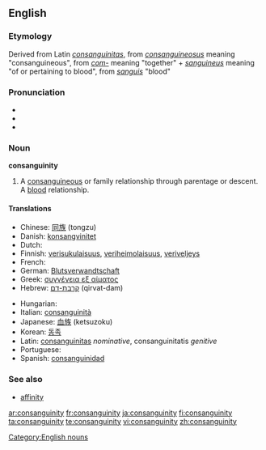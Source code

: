 {{wikipedia}}
==English==

===Etymology===
Derived from Latin ''[[consanguinitas]]'', from ''[[consanguineosus]]'' meaning "consanguineous", from ''[[com-]]'' meaning "together" + ''[[sanguineus]]'' meaning "of or pertaining to blood", from ''[[sanguis]]'' "blood"

===Pronunciation===
* {{IPA|/kɑnsæŋˈgwɪnɪti/}}
* {{SAMPA|/kAnseIN"gwInIti/}}
* {{audio|en-us-consanguinity.ogg|Audio (US)}}

===Noun===
'''consanguinity'''

# A [[consanguineous]] or family relationship through parentage or descent.  A [[blood]] relationship.

====Translations====
{{trans-top|a blood relationship}}
* Chinese: [[同族]] (tongzu)
* Danish: [[konsangvinitet]]
* Dutch: {{t+|nl|bloedverwantschap}}
* Finnish: [[verisukulaisuus]], [[veriheimolaisuus]], [[veriveljeys]]
* French: {{t+|fr|consanguinité}}
* German: [[Blutsverwandtschaft]] {{f}}
* Greek: [[συγγένεια εξ αίματος]]
* Hebrew: [[קרבת-דם]] (qirvat-dam)
{{trans-mid}}
* Hungarian: {{t-|hu|vérrokonság}}
* Italian: [[consanguinità]]
* Japanese: [[血族]] (ketsuzoku)
* Korean: [[동족]]
* Latin: [[consanguinitas]] ''nominative'', consanguinitatis ''genitive''
* Portuguese: {{t+|pt|consanguinidade}}
* Spanish: [[consanguinidad]]
{{trans-bottom}}

===See also===
* [[affinity]]

[[Category:English nouns]]

[[ar:consanguinity]]
[[fr:consanguinity]]
[[ja:consanguinity]]
[[fi:consanguinity]]
[[ta:consanguinity]]
[[te:consanguinity]]
[[vi:consanguinity]]
[[zh:consanguinity]]